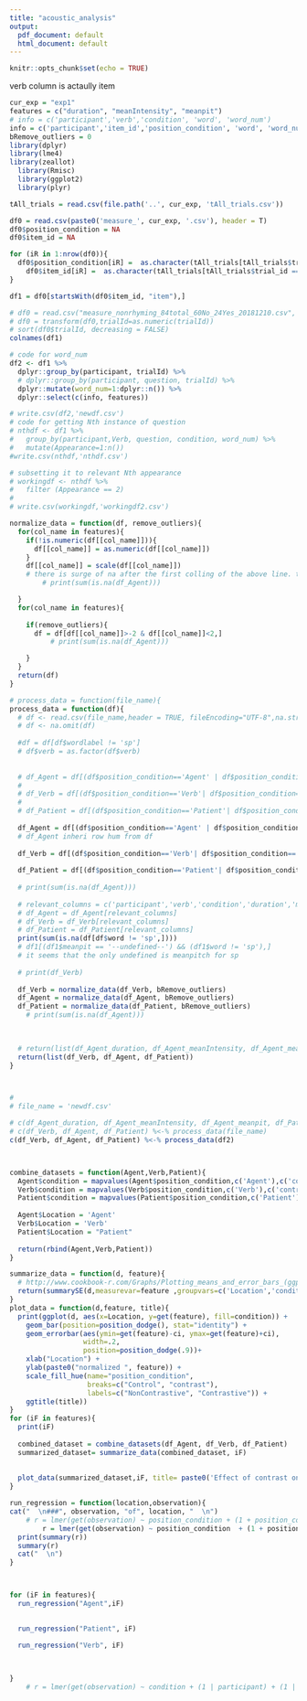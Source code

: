 ```yaml
---
title: "acoustic_analysis"
output:
  pdf_document: default
  html_document: default
---
```


```r
knitr::opts_chunk$set(echo = TRUE)
```
verb column is actaully item

```r
cur_exp = "exp1"
features = c("duration", "meanIntensity", "meanpit")
# info = c('participant','verb','condition', 'word', 'word_num')
info = c('participant','item_id','position_condition', 'word', 'word_num')
bRemove_outliers = 0
library(dplyr)
library(lme4)
library(zeallot)
  library(Rmisc)
  library(ggplot2)
  library(plyr)

```

```r

tAll_trials = read.csv(file.path('..', cur_exp, 'tAll_trials.csv'))

```


```r
df0 = read.csv(paste0('measure_', cur_exp, '.csv'), header = T)
df0$position_condition = NA
df0$item_id = NA

for (iR in 1:nrow(df0)){
  df0$position_condition[iR] =  as.character(tAll_trials[tAll_trials$trial_id == df0$trialId[iR],'position_condition'])
    df0$item_id[iR] =  as.character(tAll_trials[tAll_trials$trial_id == df0$trialId[iR],'filler_or_item_id'])
}

df1 = df0[startsWith(df0$item_id, "item"),]

```

```r
# df0 = read.csv("measure_nonrhyming_84total_60No_24Yes_20181210.csv", header  = T)
# df0 = transform(df0,trialId=as.numeric(trialId))
# sort(df0$trialId, decreasing = FALSE)
colnames(df1)

# code for word_num
df2 <- df1 %>% 
  dplyr::group_by(participant, trialId) %>%
  # dplyr::group_by(participant, question, trialId) %>%
  dplyr::mutate(word_num=1:dplyr::n()) %>%
  dplyr::select(c(info, features))

# write.csv(df2,'newdf.csv')
# code for getting Nth instance of question
# nthdf <- df1 %>%
#   group_by(participant,Verb, question, condition, word_num) %>%
#   mutate(Appearance=1:n())
#write.csv(nthdf,'nthdf.csv')

# subsetting it to relevant Nth appearance
# workingdf <- nthdf %>%
#   filter (Appearance == 2)
# 
# write.csv(workingdf,'workingdf2.csv')

normalize_data = function(df, remove_outliers){
  for(col_name in features){
    if(!is.numeric(df[[col_name]])){
      df[[col_name]] = as.numeric(df[[col_name]])
    }
    df[[col_name]] = scale(df[[col_name]])
    # there is surge of na after the first colling of the above line. tested by print(sum(is.na(df_Agent))). I guess it's because the df is nibble
        # print(sum(is.na(df_Agent)))

  }
  for(col_name in features){
    
    if(remove_outliers){
      df = df[df[[col_name]]>-2 & df[[col_name]]<2,]
          # print(sum(is.na(df_Agent)))

    }
  }
  return(df)
}

# process_data = function(file_name){
process_data = function(df){
  # df <- read.csv(file_name,header = TRUE, fileEncoding="UTF-8",na.strings=c("", "NA","--undefined--"))
  # df <- na.omit(df)
  
  #df = df[df$wordlabel != 'sp']
  # df$verb = as.factor(df$verb)
  
  
  # df_Agent = df[(df$position_condition=='Agent' | df$position_condition=='Verb') & df$word_num=='3',]
  # 
  # df_Verb = df[(df$position_condition=='Verb'| df$position_condition=='Patient') & df$word_num=='5',]
  # 
  # df_Patient = df[(df$position_condition=='Patient'| df$position_condition=='Agent') & df$word_num=='6',]
  
  df_Agent = df[(df$position_condition=='Agent' | df$position_condition=='Control') & df$word_num=='3',]
  # df_Agent inheri row hum from df
  
  df_Verb = df[(df$position_condition=='Verb'| df$position_condition=='Control') & df$word_num=='5',]
  
  df_Patient = df[(df$position_condition=='Patient'| df$position_condition=='Control') & df$word_num=='6',]
  
  # print(sum(is.na(df_Agent)))
  
  # relevant_columns = c('participant','verb','condition','duration','meanIntensity','meanpit')
  # df_Agent = df_Agent[relevant_columns]
  # df_Verb = df_Verb[relevant_columns]
  # df_Patient = df_Patient[relevant_columns]
  print(sum(is.na(df[df$word != 'sp',])))
  # df1[(df1$meanpit == '--undefined--') && (df1$word != 'sp'),]
  # it seems that the only undefined is meanpitch for sp
  
  # print(df_Verb)
  
  df_Verb = normalize_data(df_Verb, bRemove_outliers)
  df_Agent = normalize_data(df_Agent, bRemove_outliers)
  df_Patient = normalize_data(df_Patient, bRemove_outliers)
    # print(sum(is.na(df_Agent)))

  
  
  # return(list(df_Agent_duration, df_Agent_meanIntensity, df_Agent_meanpit, df_Patient_duration, df_Patient_meanIntensity, df_Patient_meanpit,df_Verb_duration, df_Verb_meanIntensity, df_Verb_meanpit))
  return(list(df_Verb, df_Agent, df_Patient))
}



# 
# file_name = 'newdf.csv'

# c(df_Agent_duration, df_Agent_meanIntensity, df_Agent_meanpit, df_Patient_duration, df_Patient_meanIntensity, df_Patient_meanpit,df_Verb_duration, df_Verb_meanIntensity, df_Verb_meanpit) %<-%process_data(file_name)
# c(df_Verb, df_Agent, df_Patient) %<-% process_data(file_name)
c(df_Verb, df_Agent, df_Patient) %<-% process_data(df2)



combine_datasets = function(Agent,Verb,Patient){
  Agent$condition = mapvalues(Agent$position_condition,c('Agent'),c('contrast'))
  Verb$condition = mapvalues(Verb$position_condition,c('Verb'),c('contrast'))
  Patient$condition = mapvalues(Patient$position_condition,c('Patient'),c('contrast'))
  
  Agent$Location = 'Agent'
  Verb$Location = 'Verb'
  Patient$Location = "Patient"
  
  return(rbind(Agent,Verb,Patient))
}

summarize_data = function(d, feature){
  # http://www.cookbook-r.com/Graphs/Plotting_means_and_error_bars_(ggplot2)/
  return(summarySE(d,measurevar=feature ,groupvars=c('Location','condition')))
}
plot_data = function(d,feature, title){
  print(ggplot(d, aes(x=Location, y=get(feature), fill=condition)) + 
    geom_bar(position=position_dodge(), stat="identity") +
    geom_errorbar(aes(ymin=get(feature)-ci, ymax=get(feature)+ci),
                  width=.2,                   
                  position=position_dodge(.9))+
    xlab("Location") +
    ylab(paste0("normalized ", feature)) +
    scale_fill_hue(name="position_condition", 
                   breaks=c("Control", "contrast"),
                   labels=c("NonContrastive", "Contrastive")) +
    ggtitle(title))
}
for (iF in features){
  print(iF)
  
  combined_dataset = combine_datasets(df_Agent, df_Verb, df_Patient)
  summarized_dataset= summarize_data(combined_dataset, iF)
  
  
  plot_data(summarized_dataset,iF, title= paste0('Effect of contrast on ', iF))
}

```


<!-- # ```{r, results="asis"} -->
```r
run_regression = function(location,observation){
cat("  \n###", observation, "of", location, "  \n")
    # r = lmer(get(observation) ~ position_condition + (1 + position_condition|participant) + (1 + position_condition | item_id), data=get(paste0("df_", location)))
        r = lmer(get(observation) ~ position_condition  + (1 + position_condition | item_id), data=get(paste0("df_", location)))
  print(summary(r))
  summary(r)
  cat("  \n")
}



for (iF in features){
  run_regression("Agent",iF)

  
  run_regression("Patient", iF)

  run_regression("Verb", iF)

  
  
}
    # r = lmer(get(observation) ~ condition + (1 | participant) + (1 | verb), data=df)

```

